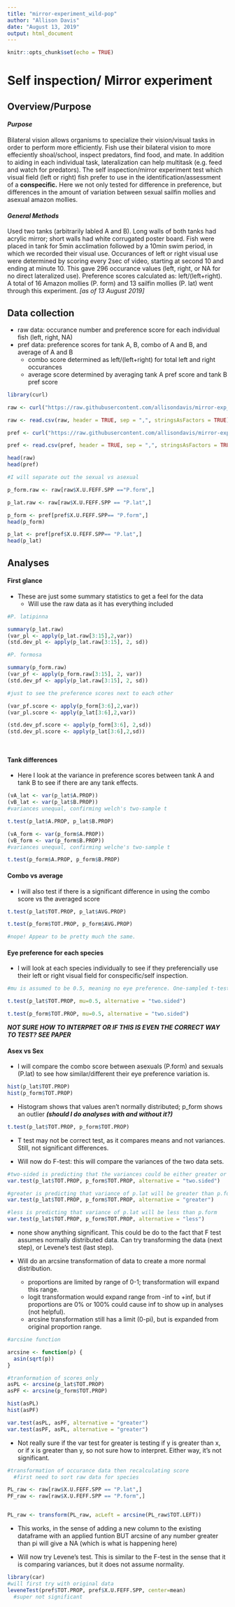 ```yaml
---
title: "mirror-experiment_wild-pop"
author: "Allison Davis"
date: "August 13, 2019"
output: html_document
---
```


```r
knitr::opts_chunk$set(echo = TRUE)
```

# Self inspection/ Mirror experiment

## Overview/Purpose
#### *Purpose*
  Bilateral vision allows organisms to specialize their vision/visual tasks in order to perform more efficiently. Fish use their bilateral vision to more effeciently shoal/school, inspect predators, find food, and mate. In addition to aiding in each individual task, lateralization can help multitask (e.g. feed and watch for predators). 
  The self inspection/mirror experiment test which visual field (left or right) fish prefer to use in the identification/assessment of a **conspecific.** Here we not only tested for difference in preference, but differences in the amount of variation between sexual sailfin mollies and asexual amazon mollies.

#### *General Methods*
  Used two tanks (arbitrarily labled A and B). Long walls of both tanks had acrylic mirror; short walls had white corrugated poster board. Fish were placed in tank for 5min acclimation followed by a 10min swim period, in which we recorded their visual use. 
  Occurances of left or right visual use were determined by scoring every 2sec of video, starting at second 10 and ending at minute 10. This gave 296 occurance values (left, right, or NA for no direct lateralized use). Preference scores calculated as: left/(left+right). 
  A total of 16 Amazon mollies (P. form) and 13 sailfin mollies (P. lat) went through this experiment. *[as of 13 August 2019]*

## Data collection

  * raw data: occurance number and preference score for each individual fish (left, right, NA)
  * pref data: preference scores for tank A, B, combo of A and B, and average of A and B
      - combo score determined as left/(left+right) for total left and right occurances
      - average score determined by averaging tank A pref score and tank B pref score

```r
library(curl)

raw <- curl("https://raw.githubusercontent.com/allisondavis/mirror-exp_wild-pop/master/adavis_mirror-exp_wild-pop_raw.csv")

raw <- read.csv(raw, header = TRUE, sep = ",", stringsAsFactors = TRUE)

pref <- curl("https://raw.githubusercontent.com/allisondavis/mirror-exp_wild-pop/master/adavis_mirror-exp_wild-pop_pref-scores.csv")

pref <- read.csv(pref, header = TRUE, sep = ",", stringsAsFactors = TRUE)

head(raw)
head(pref)

#I will separate out the sexual vs asexual 

p_form.raw <- raw[raw$X.U.FEFF.SPP =="P.form",]

p_lat.raw <- raw[raw$X.U.FEFF.SPP == "P.lat",]

p_form <- pref[pref$X.U.FEFF.SPP== "P.form",]
head(p_form)

p_lat <- pref[pref$X.U.FEFF.SPP== "P.lat",]
head(p_lat)


```

## Analyses

#### First glance
  
  * These are just some summary statistics to get a feel for the data
    - Will use the raw data as it has everything included

```r
#P. latipinna

summary(p_lat.raw)
(var_pl <- apply(p_lat.raw[3:15],2,var))
(std.dev_pl <- apply(p_lat.raw[3:15], 2, sd))

#P. formosa

summary(p_form.raw)
(var_pf <- apply(p_form.raw[3:15], 2, var))
(std.dev_pf <- apply(p_lat.raw[3:15], 2, sd))

#just to see the preference scores next to each other

(var_pf.score <- apply(p_form[3:6],2,var))
(var_pl.score <- apply(p_lat[3:6],2,var))

(std.dev_pf.score <- apply(p_form[3:6], 2,sd))
(std.dev_pl.score <- apply(p_lat[3:6],2,sd))




```

#### Tank differences

  * Here I look at the variance in preference scores between tank A and tank B to see if there are any tank effects. 
  
```r
(vA_lat <- var(p_lat$A.PROP))
(vB_lat <- var(p_lat$B.PROP))
#variances unequal, confirming welch's two-sample t

t.test(p_lat$A.PROP, p_lat$B.PROP)

(vA_form <- var(p_form$A.PROP))
(vB_form <- var(p_form$B.PROP))
#variances unequal, confirming welche's two-sample t

t.test(p_form$A.PROP, p_form$B.PROP)
```

#### Combo vs average
  * I will also test if there is a significant difference in using the combo score vs the averaged score

```r

t.test(p_lat$TOT.PROP, p_lat$AVG.PROP)

t.test(p_form$TOT.PROP, p_form$AVG.PROP)

#nope! Appear to be pretty much the same. 

```

#### Eye preference for each species
  * I will look at each species individually to see if they preferencially use their left or right visual field for conspecific/self inspection.

```r
#mu is assumed to be 0.5, meaning no eye preference. One-sampled t-test will determine significant deviation from this mean.

t.test(p_lat$TOT.PROP, mu=0.5, alternative = "two.sided")

t.test(p_form$TOT.PROP, mu=0.5, alternative = "two.sided")

```
***NOT SURE HOW TO INTERPRET OR IF THIS IS EVEN THE CORRECT WAY TO TEST? SEE PAPER***

#### Asex vs Sex
  * I will compare the combo score between asexuals (P.form) and sexuals (P.lat) to see how similar/different their eye preference variation is. 

```r

hist(p_lat$TOT.PROP)
hist(p_form$TOT.PROP)
```
   
   - Histogram shows that values aren't normally distributed; p_form shows an outlier ***(should I do analyses with and without it?)***

```r

t.test(p_lat$TOT.PROP, p_form$TOT.PROP)
```
  
   - T test may not be correct test, as it compares means and not variances. Still, not significant differences. 

   - Will now do F-test: this will compare the variances of the two data sets.

```r
#two-sided is predicting that the variances could be either greater or less
var.test(p_lat$TOT.PROP, p_form$TOT.PROP, alternative = "two.sided")

#greater is predicting that variance of p.lat will be greater than p.form
var.test(p_lat$TOT.PROP, p_form$TOT.PROP, alternative = "greater")

#less is predicting that variance of p.lat will be less than p.form
var.test(p_lat$TOT.PROP, p_form$TOT.PROP, alternative = "less")

```
   
   - none show anything significant. This could be do to the fact that F test assumes normally distributed data. Can try transforming the data (next step), or Levene's test (last step). 
    
  * Will do an arcsine transformation of data to create a more normal distribution.
    - proportions are limited by range of 0-1; transformation will expand this range. 
    - logit transformation would expand range from -inf to +inf, but if proportions are 0% or 100% could cause inf to show up in analyses (not helpful).
    - arcsine transformation still has a limit (0-pi), but is expanded from original proportion range.

```r
#arcsine function

arcsine <- function(p) {
  asin(sqrt(p))
}

#tranformation of scores only
asPL <- arcsine(p_lat$TOT.PROP)
asPF <- arcsine(p_form$TOT.PROP)

hist(asPL)
hist(asPF)

var.test(asPL, asPF, alternative = "greater")
var.test(asPF, asPL, alternative = "greater")
```
  - Not really sure if the var test for greater is testing if y is greater than x, or if x is greater than y, so not sure how to interpret. Either way, it's not significant.

```r
#transformation of occurance data then recalculating score
  #first need to sort raw data for species

PL_raw <- raw[raw$X.U.FEFF.SPP == "P.lat",]
PF_raw <- raw[raw$X.U.FEFF.SPP == "P.form",]


PL_raw <- transform(PL_raw, acLeft = arcsine(PL_raw$TOT.LEFT))

```
  
   - This works, in the sense of adding a new column to the existing dataframe with an applied funtion BUT arcsine of any number greater than pi will give a NA (which is what is happening here)
   
   * Will now try Levene's test. This is similar to the F-test in the sense that it is comparing variances, but it does not assume normality.
   
```r
library(car)
#will first try with original data
leveneTest(pref$TOT.PROP, pref$X.U.FEFF.SPP, center=mean)
  #super not significant

```